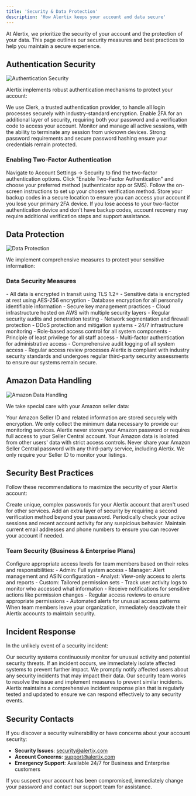```yaml
---
title: 'Security & Data Protection'
description: 'How Alertix keeps your account and data secure'
---
```


At Alertix, we prioritize the security of your account and the protection of your data. This page outlines our security measures and best practices to help you maintain a secure experience.

## Authentication Security

<Frame>
  <img src="/images/authentication-security.png" alt="Authentication Security" />
</Frame>

Alertix implements robust authentication mechanisms to protect your account:

<CardGroup cols={2}>
  <Card title="Secure Authentication" icon="lock">
    We use Clerk, a trusted authentication provider, to handle all login processes securely with industry-standard encryption.
  </Card>
  
  <Card title="Two-Factor Authentication" icon="shield-check">
    Enable 2FA for an additional layer of security, requiring both your password and a verification code to access your account.
  </Card>
  
  <Card title="Session Management" icon="user-clock">
    Monitor and manage all active sessions, with the ability to terminate any session from unknown devices.
  </Card>
  
  <Card title="Password Policies" icon="key">
    Strong password requirements and secure password hashing ensure your credentials remain protected.
  </Card>
</CardGroup>

### Enabling Two-Factor Authentication

<Steps>
  <Step title="Access Security Settings">
    Navigate to Account Settings → Security to find the two-factor authentication options.
  </Step>
  <Step title="Enable 2FA">
    Click "Enable Two-Factor Authentication" and choose your preferred method (authenticator app or SMS).
  </Step>
  <Step title="Set Up Verification">
    Follow the on-screen instructions to set up your chosen verification method.
  </Step>
  <Step title="Save Backup Codes">
    Store your backup codes in a secure location to ensure you can access your account if you lose your primary 2FA device.
  </Step>
</Steps>

<Warning>
  If you lose access to your two-factor authentication device and don't have backup codes, account recovery may require additional verification steps and support assistance.
</Warning>

## Data Protection

<Frame>
  <img src="/images/data-protection.png" alt="Data Protection" />
</Frame>

We implement comprehensive measures to protect your sensitive information:

### Data Security Measures

<AccordionGroup>
  <Accordion title="Encryption">
    - All data is encrypted in transit using TLS 1.2+
    - Sensitive data is encrypted at rest using AES-256 encryption
    - Database encryption for all personally identifiable information
    - Secure key management practices
  </Accordion>
  
  <Accordion title="Infrastructure Security">
    - Cloud infrastructure hosted on AWS with multiple security layers
    - Regular security audits and penetration testing
    - Network segmentation and firewall protection
    - DDoS protection and mitigation systems
    - 24/7 infrastructure monitoring
  </Accordion>
  
  <Accordion title="Access Controls">
    - Role-based access control for all system components
    - Principle of least privilege for all staff access
    - Multi-factor authentication for administrative access
    - Comprehensive audit logging of all system access
    - Regular access review processes
  </Accordion>
</AccordionGroup>

<Info>
  Alertix is compliant with industry security standards and undergoes regular third-party security assessments to ensure our systems remain secure.
</Info>

## Amazon Data Handling

<Frame>
  <img src="/images/amazon-data-handling.png" alt="Amazon Data Handling" />
</Frame>

We take special care with your Amazon seller data:

<Steps>
  <Step title="Secure Connection">
    Your Amazon Seller ID and related information are stored securely with encryption.
  </Step>
  <Step title="Limited Data Collection">
    We only collect the minimum data necessary to provide our monitoring services.
  </Step>
  <Step title="No Password Storage">
    Alertix never stores your Amazon password or requires full access to your Seller Central account.
  </Step>
  <Step title="Data Isolation">
    Your Amazon data is isolated from other users' data with strict access controls.
  </Step>
</Steps>

<Warning>
  Never share your Amazon Seller Central password with any third-party service, including Alertix. We only require your Seller ID to monitor your listings.
</Warning>

## Security Best Practices

Follow these recommendations to maximize the security of your Alertix account:

<CardGroup cols={2}>
  <Card title="Use Strong Passwords" icon="key">
    Create unique, complex passwords for your Alertix account that aren't used for other services.
  </Card>
  
  <Card title="Enable Two-Factor Authentication" icon="mobile">
    Add an extra layer of security by requiring a second verification method beyond your password.
  </Card>
  
  <Card title="Regular Security Review" icon="clipboard-check">
    Periodically check your active sessions and recent account activity for any suspicious behavior.
  </Card>
  
  <Card title="Keep Contact Info Updated" icon="address-card">
    Maintain current email addresses and phone numbers to ensure you can recover your account if needed.
  </Card>
</CardGroup>

### Team Security (Business & Enterprise Plans)

<AccordionGroup>
  <Accordion title="User Permissions">
    Configure appropriate access levels for team members based on their roles and responsibilities:
    - Admin: Full system access
    - Manager: Alert management and ASIN configuration
    - Analyst: View-only access to alerts and reports
    - Custom: Tailored permission sets
  </Accordion>
  
  <Accordion title="Access Monitoring">
    - Track user activity logs to monitor who accessed what information
    - Receive notifications for sensitive actions like permission changes
    - Regular access reviews to ensure appropriate permissions
    - Automated alerts for unusual access patterns
  </Accordion>
</AccordionGroup>

<Tip>
  When team members leave your organization, immediately deactivate their Alertix accounts to maintain security.
</Tip>

## Incident Response

In the unlikely event of a security incident:

<Steps>
  <Step title="Detection">
    Our security systems continuously monitor for unusual activity and potential security threats.
  </Step>
  <Step title="Containment">
    If an incident occurs, we immediately isolate affected systems to prevent further impact.
  </Step>
  <Step title="Notification">
    We promptly notify affected users about any security incidents that may impact their data.
  </Step>
  <Step title="Resolution">
    Our security team works to resolve the issue and implement measures to prevent similar incidents.
  </Step>
</Steps>

<Info>
  Alertix maintains a comprehensive incident response plan that is regularly tested and updated to ensure we can respond effectively to any security events.
</Info>

## Security Contacts

If you discover a security vulnerability or have concerns about your account security:

- **Security Issues**: security@alertix.com
- **Account Concerns**: support@alertix.com
- **Emergency Support**: Available 24/7 for Business and Enterprise customers

<Warning>
  If you suspect your account has been compromised, immediately change your password and contact our support team for assistance.
</Warning>
